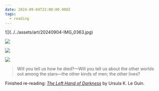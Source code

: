 ```yaml
---
date: 2024-09-04T22:00:00.000Z
tags:
  - reading
---
```

<div className="grid sm:grid-cols-2 gap-4 [&_figure]:my-0">
  ![](../../assets/art/20240904-IMG_0363.jpg)

  ![](../../assets/art/20240904-IMG_0364.jpg)

  ![](../../assets/art/20240904-IMG_0369.jpg)

  ![](../../assets/art/20240904-IMG_0371.jpg)
</div>

> Will you tell us how he died?—Will you tell us about the other worlds out among the stars—the other kinds of men; the other lives?

Finished re-reading: <i>[The Left Hand of Darkness](https://www.goodreads.com/book/show/18423.The_Left_Hand_of_Darkness)</i> by Ursula K. Le Guin.